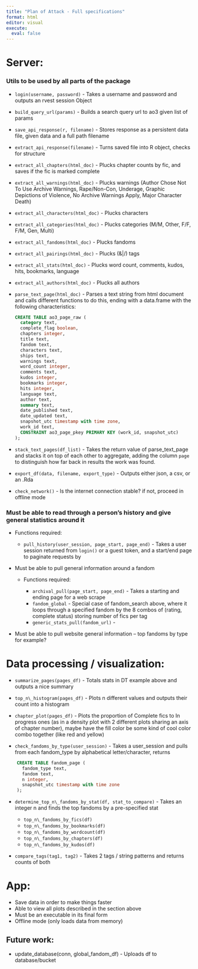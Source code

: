 ```yaml
---
title: "Plan of Attack - Full specifications"
format: html
editor: visual
execute:
  eval: false
---
```


# Server:

### Utils to be used by all parts of the package

-   `login(username, password)` - Takes a username and password and outputs an rvest session Object

-   `build_query_url(params)` - Builds a search query url to ao3 given list of params

-   `save_api_response(r, filename)` - Stores response as a persistent data file, given data and a full path filename

-   `extract_api_response(filename)` - Turns saved file into R object, checks for structure

-   `extract_all_chapters(html_doc)` - Plucks chapter counts by fic, and saves if the fic is marked complete

-   `extract_all_warnings(html_doc)` - Plucks warnings (Author Chose Not To Use Archive Warnings, Rape/Non-Con, Underage, Graphic Depictions of Violence, No Archive Warnings Apply, Major Character Death)

-   `extract_all_characters(html_doc)` - Plucks characters

-   `extract_all_categories(html_doc)` - Plucks categories (M/M, Other, F/F, F/M, Gen, Multi)

-   `extract_all_fandoms(html_doc)` - Plucks fandoms

-   `extract_all_pairings(html_doc)` - Plucks (&\|/) tags

-   `extract_all_stats(html_doc)` - Plucks word count, comments, kudos, hits, bookmarks, language

-   `extract_all_authors(html_doc)` - Plucks all authors

-   `parse_text_page(html_doc)` - Parses a text string from html document and calls different functions to do this, ending with a data.frame with the following characteristics:

    ``` sql
    CREATE TABLE ao3_page_raw (
      category text,
      complete_flag boolean,
      chapters integer,
      title text,
      fandom text,
      characters text,
      ships text,
      warnings text,
      word_count integer,
      comments text,
      kudos integer,
      bookmarks integer,
      hits integer,
      language text,
      author text,
      summary text,
      date_published text,
      date_updated text,
      snapshot_utc timestamp with time zone,
      work_id text,
      CONSTRAINT ao3_page_pkey PRIMARY KEY (work_id, snapshot_utc)
    );
    ```

-   `stack_text_pages(df_list)` - Takes the return value of parse_text_page and stacks it on top of each other to aggregate, adding the column `page` to distinguish how far back in results the work was found.

-   `export_df(data, filename, export_type)` - Outputs either json, a csv, or an .Rda

-   `check_network()` - Is the internet connection stable? if not, proceed in offline mode

### Must be able to read through a person's history and give general statistics around it

-   Functions required:

    -   `pull_history(user_session, page_start, page_end)` - Takes a user session returned from `login()` or a guest token, and a start/end page to paginate requests by

-   Must be able to pull general information around a fandom

    -   Functions required:

        -   `archival_pull(page_start, page_end)` - Takes a starting and ending page for a web scrape
        -   `fandom_global` - Special case of fandom_search above, where it loops through a specified fandom by the 8 combos of (rating, complete status) storing number of fics per tag
        -   `generic_stats_pull(fandom_url)` -

-   Must be able to pull website general information -- top fandoms by type for example?

# Data processing / visualization:

-   `summarize_pages(pages_df)` - Totals stats in DT example above and outputs a nice summary

-   `top_n\_histogram(pages_df)` - Plots n different values and outputs their count into a histogram

-   `chapter_plot(pages_df)` - Plots the proportion of Complete fics to In progress ones (as in a density plot with 2 different plots sharing an axis of chapter number), maybe have the fill color be some kind of cool color combo together (like red and yellow)

-   `check_fandoms_by_type(user_session)` - Takes a user_session and pulls from each fandom_type by alphabetical letter/character, returns

``` sql
    CREATE TABLE fandom_page (
      fandom_type text,
      fandom text,
      n integer,
      snapshot_utc timestamp with time zone
    );
```

-   `determine_top_n\_fandoms_by_stat(df, stat_to_compare)` - Takes an integer n and finds the top fandoms by a pre-specified stat

    -   `top_n\_fandoms_by_fics(df)`
    -   `top_n\_fandoms_by_bookmarks(df)`
    -   `top_n\_fandoms_by_wordcount(df)`
    -   `top_n\_fandoms_by_chapters(df)`
    -   `top_n\_fandoms_by_kudos(df)`

-   `compare_tags(tag1, tag2)` - Takes 2 tags / string patterns and returns counts of both

# App:

-   Save data in order to make things faster
-   Able to view all plots described in the section above
-   Must be an executable in its final form
-   Offline mode (only loads data from memory)

## Future work:

-   update_database(conn, global_fandom_df) - Uploads df to database/bucket
